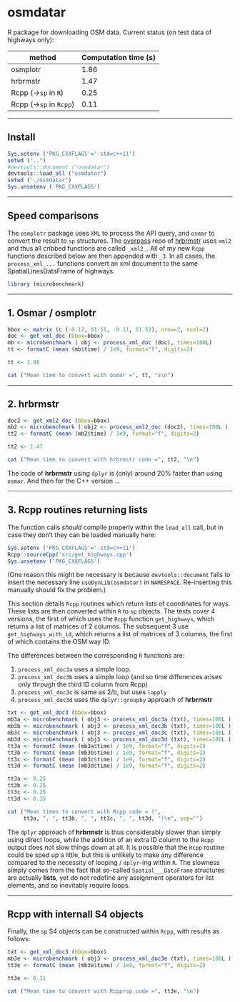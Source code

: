 # osmdatar

R package for downloading OSM data. Current status (on test data of highways
only):

method    |   Computation time (s)
------  | ------    
osmplotr    |   1.86
hrbrmstr    |   1.47    
Rcpp (->`sp` in `R`)    |   0.25
Rcpp (->`sp` in `Rcpp`)    |   0.11


------

## Install

```r
Sys.setenv ('PKG_CXXFLAGS'='-std=c++11')
setwd ("..")
#devtools::document ("osmdatar")
devtools::load_all ("osmdatar")
setwd ("./osmdatar")
Sys.unsetenv ('PKG_CXXFLAGS')
```

-----

## Speed comparisons

The `osmplotr` package uses `XML` to process the API query, and `osmar` to
convert the result to `sp` structures. The
[overpass](https://github.com/hrbrmstr/overpass/) repo of
[hrbrmstr](https://github.com/hrbrmstr) uses `xml2` and thus all cribbed
functions are called `_xml2_`. All of my new `Rcpp` functions described below
are then appended with `_3`.  In all cases, the `process_xml_...` functions
convert an xml document to the same SpatialLinesDataFrame of highways.

```r
library (microbenchmark)
```

-------

## 1. Osmar / osmplotr

```r
bbox <- matrix (c (-0.12, 51.51, -0.11, 51.52), nrow=2, ncol=2) 
doc <- get_xml_doc (bbox=bbox)
mb <- microbenchmark ( obj <- process_xml_doc (doc), times=100L)
tt <- formatC (mean (mb$time) / 1e9, format="f", digits=2)
```
```r
tt <- 1.86
```
```r
cat ("Mean time to convert with osmar =", tt, "s\n")
```

-------

## 2. hrbrmstr

```r
doc2 <- get_xml2_doc (bbox=bbox)
mb2 <- microbenchmark ( obj2 <- process_xml2_doc (doc2), times=100L )
tt2 <- formatC (mean (mb2$time) / 1e9, format="f", digits=2)
```
```r
tt2 <- 1.47
```
```r
cat ("Mean time to convert with hrbrmstr code =", tt2, "\n")
```

The code of **hrbrmstr** using `dplyr` is (only) around 20% faster than using
`osmar`. And then for the C++ version ...

-------

## 3. Rcpp routines returning lists

The function calls *should* compile properly within the `load_all` call, but in
case they don't they can be loaded manually here:
```r
Sys.setenv ('PKG_CXXFLAGS'='-std=c++11')
Rcpp::sourceCpp('src/get_highways.cpp')
Sys.unsetenv ('PKG_CXXFLAGS')
```
(One reason this might be necessary is because `devtools::document` fails to
insert the necessary line `useDynLib(osmdatar)` in `NAMESPACE`. Re-inserting
this manually should fix the problem.)

This section details `Rcpp` routines which return lists of coordinates for ways.
These lists are then converted within `R` to `sp` objects. The tests cover 4
versions, the first of which uses the `Rcpp` function `get_highways`, which
returns a list of matrices of 2 columns.  The subsequent 3 use
`get_highways_with_id`, which returns a list of matrices of 3 columns, the first
of which contains the OSM way ID.

The differences between the corresponding `R` functions are:

1. `process_xml_doc3a` uses a simple loop.
2. `process_xml_doc3b` uses a simple loop (and so time differences arises only
   through the third ID column from Rcpp)
3. `process_xml_doc3c` is same as 2/b, but uses `lapply`
4. `process_xml_doc3d` uses the `dplyr::groupby` approach of **hrbrmstr**

```r
txt <- get_xml_doc3 (bbox=bbox)
mb3a <- microbenchmark ( obj3 <- process_xml_doc3a (txt), times=100L )
mb3b <- microbenchmark ( obj3 <- process_xml_doc3b (txt), times=100L )
mb3c <- microbenchmark ( obj3 <- process_xml_doc3c (txt), times=100L )
mb3d <- microbenchmark ( obj3 <- process_xml_doc3d (txt), times=100L )
tt3a <- formatC (mean (mb3a$time) / 1e9, format="f", digits=2)
tt3b <- formatC (mean (mb3b$time) / 1e9, format="f", digits=2)
tt3c <- formatC (mean (mb3c$time) / 1e9, format="f", digits=2)
tt3d <- formatC (mean (mb3d$time) / 1e9, format="f", digits=2)
```
```r
tt3a <- 0.25
tt3b <- 0.25
tt3c <- 0.25
tt3d <- 0.35
```
```r
cat ("Mean times to convert with Rcpp code = (", 
     tt3a, ", ", tt3b, ", ", tt3c, ", ", tt3d, ")\n", sep="")
```

The `dplyr` approach of **hrbrmstr** is thus considerably slower than simply
using direct loops, while the addition of an extra ID column to the `Rcpp`
output does not slow things down at all. It is possible that the `Rcpp` routine
could be sped up a little, but this is unlikely to make any difference compared
to the necessity of looping / `dplyr`-ing within `R`. The slowness simply comes
from the fact that so-called `Spatial___DataFrame` structures are actually
**lists**, yet do not redefine any assignment operators for list elements, and
so inevitably require loops.

-------

## Rcpp with internall S4 objects

Finally, the `sp` S4 objects can be constructed within `Rcpp`, with results as
follows:

```r
txt <- get_xml_doc3 (bbox=bbox)
mb3e <- microbenchmark ( obj3 <- process_xml_doc3e (txt), times=100L )
tt3e <- formatC (mean (mb3e$time) / 1e9, format="f", digits=2)
```
```r
tt3e <- 0.11
```
```r
cat ("Mean time to convert with Rcpp+sp code =", tt3e, "\n")
```
